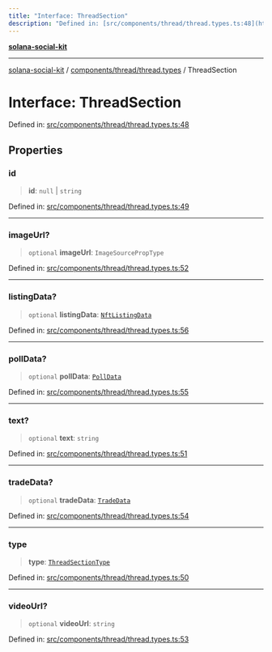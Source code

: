 ```yaml
---
title: "Interface: ThreadSection"
description: "Defined in: [src/components/thread/thread.types.ts:48](https://github.com/SendArcade/solana-social-starter/blob/03568260ca96ed63f77049843c721de1cb011893/src/components/thread/thread.types.ts#L48)"
---
```


[**solana-social-kit**](../../../../README.mdx)

***

[solana-social-kit](../../../../README.mdx) / [components/thread/thread.types](../README.mdx) / ThreadSection

# Interface: ThreadSection

Defined in: [src/components/thread/thread.types.ts:48](https://github.com/SendArcade/solana-social-starter/blob/03568260ca96ed63f77049843c721de1cb011893/src/components/thread/thread.types.ts#L48)

## Properties

### id

> **id**: `null` \| `string`

Defined in: [src/components/thread/thread.types.ts:49](https://github.com/SendArcade/solana-social-starter/blob/03568260ca96ed63f77049843c721de1cb011893/src/components/thread/thread.types.ts#L49)

***

### imageUrl?

> `optional` **imageUrl**: `ImageSourcePropType`

Defined in: [src/components/thread/thread.types.ts:52](https://github.com/SendArcade/solana-social-starter/blob/03568260ca96ed63f77049843c721de1cb011893/src/components/thread/thread.types.ts#L52)

***

### listingData?

> `optional` **listingData**: [`NftListingData`](NftListingData.mdx)

Defined in: [src/components/thread/thread.types.ts:56](https://github.com/SendArcade/solana-social-starter/blob/03568260ca96ed63f77049843c721de1cb011893/src/components/thread/thread.types.ts#L56)

***

### pollData?

> `optional` **pollData**: [`PollData`](PollData.mdx)

Defined in: [src/components/thread/thread.types.ts:55](https://github.com/SendArcade/solana-social-starter/blob/03568260ca96ed63f77049843c721de1cb011893/src/components/thread/thread.types.ts#L55)

***

### text?

> `optional` **text**: `string`

Defined in: [src/components/thread/thread.types.ts:51](https://github.com/SendArcade/solana-social-starter/blob/03568260ca96ed63f77049843c721de1cb011893/src/components/thread/thread.types.ts#L51)

***

### tradeData?

> `optional` **tradeData**: [`TradeData`](TradeData.mdx)

Defined in: [src/components/thread/thread.types.ts:54](https://github.com/SendArcade/solana-social-starter/blob/03568260ca96ed63f77049843c721de1cb011893/src/components/thread/thread.types.ts#L54)

***

### type

> **type**: [`ThreadSectionType`](../type-aliases/ThreadSectionType.mdx)

Defined in: [src/components/thread/thread.types.ts:50](https://github.com/SendArcade/solana-social-starter/blob/03568260ca96ed63f77049843c721de1cb011893/src/components/thread/thread.types.ts#L50)

***

### videoUrl?

> `optional` **videoUrl**: `string`

Defined in: [src/components/thread/thread.types.ts:53](https://github.com/SendArcade/solana-social-starter/blob/03568260ca96ed63f77049843c721de1cb011893/src/components/thread/thread.types.ts#L53)
